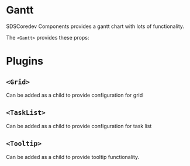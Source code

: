 
<Meta title="Library/Gantt/Documentation" />

# Gantt

SDSCoredev Components provides a gantt chart with lots of functionality.

The `<Gantt>` provides these props:

<ArgsTable of={Gantt} />

# Plugins

## `<Grid>`

Can be added as a child to provide configuration for grid

<ArgsTable of={Grid} />

## `<TaskList>`

Can be added as a child to provide configuration for task list

<ArgsTable of={TaskList} />

## `<Tooltip>`

Can be added as a child to provide tooltip functionality.

<ArgsTable of={Tooltip} />
